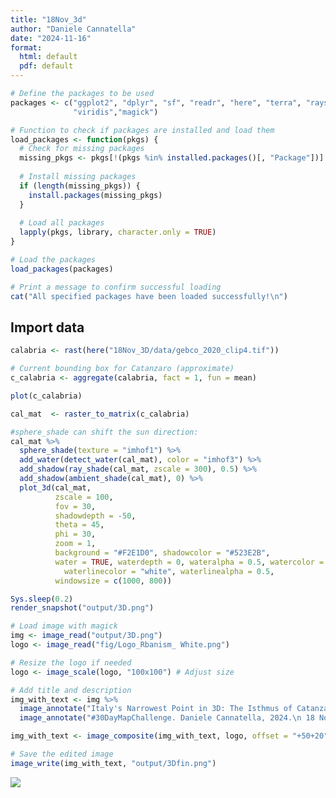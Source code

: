 ---
title: "18Nov_3d"
author: "Daniele Cannatella"
date: "2024-11-16"
format: 
  html: default
  pdf: default
---

```{r, echo=FALSE, warning=FALSE, message=TRUE}

# Define the packages to be used
packages <- c("ggplot2", "dplyr", "sf", "readr", "here", "terra", "rayshader",
              "viridis","magick")

# Function to check if packages are installed and load them
load_packages <- function(pkgs) {
  # Check for missing packages
  missing_pkgs <- pkgs[!(pkgs %in% installed.packages()[, "Package"])]
  
  # Install missing packages
  if (length(missing_pkgs)) {
    install.packages(missing_pkgs)
  }
  
  # Load all packages
  lapply(pkgs, library, character.only = TRUE)
}

# Load the packages
load_packages(packages)

# Print a message to confirm successful loading
cat("All specified packages have been loaded successfully!\n")
```

## Import data

```{r}

calabria <- rast(here("18Nov_3D/data/gebco_2020_clip4.tif"))
```

```{r}
# Current bounding box for Catanzaro (approximate)
c_calabria <- aggregate(calabria, fact = 1, fun = mean)

plot(c_calabria)
```

```{r}

cal_mat  <- raster_to_matrix(c_calabria)
```

```{r}
#sphere_shade can shift the sun direction:
cal_mat %>%
  sphere_shade(texture = "imhof1") %>%
  add_water(detect_water(cal_mat), color = "imhof3") %>%
  add_shadow(ray_shade(cal_mat, zscale = 300), 0.5) %>%
  add_shadow(ambient_shade(cal_mat), 0) %>%
  plot_3d(cal_mat,
          zscale = 100,
          fov = 30,
          shadowdepth = -50,
          theta = 45,
          phi = 30,
          zoom = 1, 
          background = "#F2E1D0", shadowcolor = "#523E2B",
          water = TRUE, waterdepth = 0, wateralpha = 0.5, watercolor = "lightblue",
            waterlinecolor = "white", waterlinealpha = 0.5,
          windowsize = c(1000, 800))

Sys.sleep(0.2)
render_snapshot("output/3D.png")
```

```{r}
# Load image with magick
img <- image_read("output/3D.png")
logo <- image_read("fig/Logo_Rbanism_ White.png")

# Resize the logo if needed
logo <- image_scale(logo, "100x100") # Adjust size

# Add title and description
img_with_text <- img %>%
  image_annotate("Italy's Narrowest Point in 3D: The Isthmus of Catanzaro", size = 20, gravity = "northeast", color = "black", location = "+20+20") %>%
  image_annotate("#30DayMapChallenge. Daniele Cannatella, 2024.\n 18 November: 3D. Source: GEBCO_2020 Grid", size = 15, gravity = "southeast", color = "black", location = "+20+20")

img_with_text <- image_composite(img_with_text, logo, offset = "+50+20") # Adjust offset

# Save the edited image
image_write(img_with_text, "output/3Dfin.png")

```

![](output/3Dfin.png)
